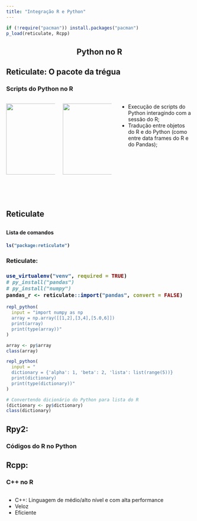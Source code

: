 ```yaml
---
title: "Integração R e Python"
---
```


```r
if (!require("pacman")) install.packages("pacman")
p_load(reticulate, Rcpp)
```

<section class="title-slide">

<h1 style="text-align: center">

Python no R

</h1>

</section>

<section>

<h2>Reticulate: O pacote da trégua</h2>

<h3>Scripts do Python no R</h3>

::: columns
::: {.column width="50%"}
<img src="https://raw.githubusercontent.com/github/explore/80688e429a7d4ef2fca1e82350fe8e3517d3494d/topics/r/r.png" style="width:192px;height:192px; margin-bottom:50px;"/>
:::

::: {.column width="50%"}
<img src="https://raw.githubusercontent.com/github/explore/80688e429a7d4ef2fca1e82350fe8e3517d3494d/topics/python/python.png" style="width:192px;height:192px;"/>
:::

::: {.column width="75%"}
-   Execução de scripts do Python interagindo com a sessão do R;
-   Tradução entre objetos do R e do Python (como entre data frames do R e do Pandas);
:::
:::

</section>

<section>

<h2>

Reticulate

<h2>

<h4>

Lista de comandos

<h4>

::: fragment
```r
ls("package:reticulate")
```
:::

</section>

<section>

<h3>

Reticulate:

<h3>

::: fragment
```r
use_virtualenv("venv", required = TRUE)
# py_install("pandas")
# py_install("numpy")
pandas_r <- reticulate::import("pandas", convert = FALSE)
```
:::

</section>

<section>

::: fragment
```r
repl_python(
  input = "import numpy as np
  array = np.array([[1,2],[3,4],[5.0,6]])
  print(array)
  print(type(array))"
)
```
:::

::: fragment
```r
array <- py$array
class(array)
```
:::

</section>

<section>

::: fragment
```r
repl_python(
  input = "
  dictionary = {'alpha': 1, 'beta': 2, 'lista': list(range(5))}
  print(dictionary)
  print(type(dictionary))"
)
```

```r
# Convertendo dicionário do Python para lista do R
(dictionary <- py$dictionary)
class(dictionary)
```
:::

</section>

<section>

<h2>Rpy2:</h2>

<h3>Códigos do R no Python</h3>

</section>

<section>

<h2>Rcpp:</h2>

<h3>C++ no R</h3>

::: columns
::: {.column width="75%"}
-   C++: Linguagem de médio/alto nível e com alta performance
-   Veloz
-   Eficiente
:::
:::

</section>
